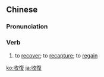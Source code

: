 {{also|收复}}
==Chinese==
{{zh-forms|s=收复}}

===Pronunciation===
{{zh-pron
|m=shōufù
|c=sau1 fuk6
|h=pfs=sû-fu̍k
|mn=siu-ho̍k
|cat=v
}}

===Verb===
{{zh-verb}}

# to [[recover]]; to [[recapture]]; to [[regain]] {{gloss|especially lost territory}}
#: {{zh-x|收復 淪陷區|to '''regain''' enemy-held territory}}

{{zh-cat|Advanced}}

[[ko:收復]]
[[ja:收復]]